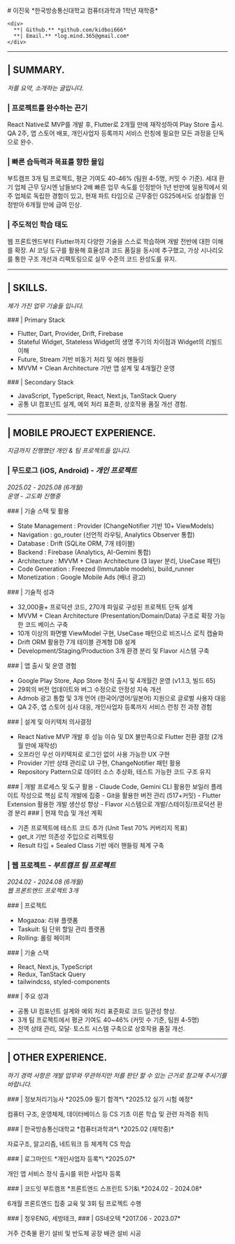

<ResponsiveGrid className="gap-8">
  <AvatarSection />
  <div className="flex flex-col justify-between">
    <div>
      # 이진욱
      *한국방송통신대학교 컴퓨터과학과 1학년 재학중*
    </div>

    <div>
      **| Github.** *github.com/kidboi666*
      **| Email.** *log.mind.365@gmail.com*
    </div>
  </div>
</ResponsiveGrid>

---

## | SUMMARY.
*저를 요약, 소개하는 글입니다.*

### | 프로젝트를 완수하는 끈기
React Native로 MVP를 개발 후, Flutter로 2개월 만에 재작성하여 Play Store 출시. QA 2주, 앱 스토어 배포, 개인사업자 등록까지 서비스 런칭에 필요한 모든 과정을 단독으로 완수.

### | 빠른 습득력과 목표를 향한 몰입
부트캠프 3개 팀 프로젝트, 평균 기여도 40-46% (팀원 4-5명, 커밋 수 기준). 세대 환기 업체 근무 당시엔 남들보다 2배 빠른 업무 속도를 인정받아 1년 반만에 일용직에서 외주 업체로 독립한 경험이 있고, 현재 파트 타임으로 근무중인 GS25에서도 성실함을 인정받아 6개월 만에 급여 인상.

### | 주도적인 학습 태도
웹 프론트엔드부터 Flutter까지 다양한 기술을 스스로 학습하며 개발 전반에 대한 이해를 확장. AI 코딩 도구를 활용해 효율성과 코드 품질을 동시에 추구했고, 가상 시나리오를 통한 구조 개선과 리팩토링으로 실무 수준의 코드 완성도를 유지.

---

## | SKILLS.
*제가 가진 업무 기술들 입니다.*

<ResponsiveGrid>
  ### | Primary Stack

  - Flutter, Dart, Provider, Drift, Firebase
  - Stateful Widget, Stateless Widget의 생명 주기의 차이점과 Widget의 리빌드 이해
  - Future, Stream 기반 비동기 처리 및 에러 핸들링
  - MVVM + Clean Architecture 기반 앱 설계 및 4개월간 운영
</ResponsiveGrid>

<ResponsiveGrid>
  ### | Secondary Stack

  - JavaScript, TypeScript, React, Next.js, TanStack Query
  - 공통 UI 컴포넌트 설계, 예외 처리 표준화, 상호작용 품질 개선 경험.
</ResponsiveGrid>

---

## | MOBILE PROJECT EXPERIENCE.
*지금까지 진행했던 개인 & 팀 프로젝트들 입니다.*

### | 무드로그 (iOS, Android) *- 개인 프로젝트*
*2025.02 - 2025.08 (6개월)*\
*운영 - 고도화 진행중*

<ResponsiveGrid>
  ### | 기술 스택 및 활용

  - State Management : Provider (ChangeNotifier 기반 10+ ViewModels)
  - Navigation : go_router (선언적 라우팅, Analytics Observer 통합)
  - Database : Drift (SQLite ORM, 7개 테이블)
  - Backend : Firebase (Analytics, AI-Gemini 통합)
  - Architecture : MVVM + Clean Architecture (3 layer 분리, UseCase 패턴)
  - Code Generation : Freezed (Immutable models), build_runner
  - Monetization : Google Mobile Ads (배너 광고)
</ResponsiveGrid>

<ResponsiveGrid>
  ### | 기술적 성과

  - 32,000줄+ 프로덕션 코드, 270개 파일로 구성된 프로젝트 단독 설계
  - MVVM + Clean Architecture (Presentation/Domain/Data) 구조로 확장 가능한 코드 베이스 구축
  - 10개 이상의 화면별 ViewModel 구현, UseCase 패턴으로 비즈니스 로직 캡슐화
  - Drift ORM 활용한 7개 테이블 관계형 DB 설계
  - Development/Staging/Production 3개 환경 분리 및 Flavor 시스템 구축
</ResponsiveGrid>

<ResponsiveGrid>
  ### | 앱 출시 및 운영 경험

  - Google Play Store, App Store 정식 출시 및 4개월간 운영 (v1.1.3, 빌드 65)
  - 29회의 버전 업데이트와 버그 수정으로 안정성 지속 개선
  - Admob 광고 통합 및 3개 언어 (한국어/영어/일본어) 지원으로 글로벌 사용자 대응
  - QA 2주, 앱 스토어 심사 대응, 개인사업자 등록까지 서비스 런칭 전 과정 경험
</ResponsiveGrid>

<ResponsiveGrid>
  ### | 설계 및 아키텍처 의사결정

  - React Native MVP 개발 후 성능 이슈 및 DX 불만족으로 Flutter 전환 결정 (2개월 만에 재작성)
  - 오프라인 우선 아키텍처로 로그인 없이 사용 가능한 UX 구현
  - Provider 기반 상태 관리로 UI 구현, ChangeNotifier 패턴 활용
  - Repository Pattern으로 데이터 소스 추상화, 테스트 가능한 코드 구조 유지
</ResponsiveGrid>

<ResponsiveGrid>
  ### | 개발 프로세스 및 도구 활용
  - Claude Code, Gemini CLI 활용한 보일러 플레이트 작성으로 핵심 로직 개발에 집중
  - Git을 활용한 버전 관리 (517+커밋)
  - Flutter Extension 활용한 개발 생산성 향상
  - Flavor 시스템으로 개발/스테이징/프로덕션 환경 분리
</ResponsiveGrid>

<ResponsiveGrid>
  ### | 현재 학습 및 개선 계획

  - 기존 프로젝트에 테스트 코드 추가 (Unit Test 70% 커버리지 목표)
  - get_it 기반 의존성 주입으로 리팩토링
  - Result 타입 + Sealed Class 기반 에러 핸들링 체계 구축
</ResponsiveGrid>

### | 웹 프로젝트 *- 부트캠프 팀 프로젝트*
*2024.02 - 2024.08 (6개월)*\
*웹 프론트엔드 프로젝트 3개*

<ResponsiveGrid>
  ### | 프로젝트

  - Mogazoa: 리뷰 플랫폼
  - Taskuit: 팀 단위 할일 관리 플랫폼
  - Rolling: 롤링 페이퍼
</ResponsiveGrid>

<ResponsiveGrid>
  ### | 기술 스택

  - React, Next.js, TypeScript
  - Redux, TanStack Query
  - tailwindcss, styled-components
</ResponsiveGrid>

<ResponsiveGrid>
  ### | 주요 성과

  - 공통 UI 컴포넌트 설계와 예외 처리 표준화로 코드 일관성 향상.
  - 3개 팀 프로젝트에서 평균 기여도 40~46% (커밋 수 기준, 팀원 4-5명)
  - 전역 상태 관리, 모달· 토스트 시스템 구축으로 상호작용 품질 개선.
</ResponsiveGrid>

---

## | OTHER EXPERIENCE.
*하기 경력 사항은 개발 업무와 무관하지만 저를 판단 할 수 있는 근거로 참고해 주시기를 바랍니다.*

<ResponsiveGrid>
  <div>
    ### | 정보처리기능사
    *2025.09 필기 합격*\
    *2025.12 실기 시험 예정*
  </div>

  컴퓨터 구조, 운영체제, 데이터베이스 등 CS 기초 이론 학습 및 관련 자격증 취득
</ResponsiveGrid>

<ResponsiveGrid>
  <div>
    ### | 한국방송통신대학교
    *컴퓨터과학과*\
    *2025.02 (재학중)*
  </div>

  자료구조, 알고리즘, 네트워크 등 체계적 CS 학습
</ResponsiveGrid>

<ResponsiveGrid>
  <div>
    ### | 로그마인드
    *개인사업자 등록*\
    *2025.07*
  </div>

  개인 앱 서비스 정식 출시를 위한 사업자 등록
</ResponsiveGrid>

<ResponsiveGrid>
  <div>
    ### | 코드잇 부트캠프
    *프론트엔드 스프린트 5기&\
    *2024.02 - 2024.08*
  </div>

  6개월 프론트엔드 집중 교육 및 3회 팀 프로젝트 수행
</ResponsiveGrid>

<ResponsiveGrid>
  <div>
    ### | 청우ENG, 세방테크,
    ### | GS네오텍
    *2017.06 - 2023.07*
  </div>

  거주 건축물 환기 설비 및 반도체 공장 배관 설비 시공

</ResponsiveGrid>
